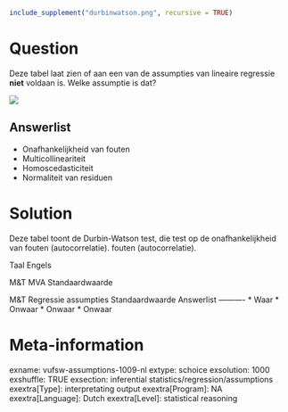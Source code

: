 ```r
include_supplement("durbinwatson.png", recursive = TRUE)
```

Question
========
Deze tabel laat zien of aan een van de assumpties van lineaire regressie **niet** voldaan is. Welke assumptie is dat?  
  
![](durbinwatson.png)

Answerlist
----------
* Onafhankelijkheid van fouten
* Multicollineariteit
* Homoscedasticiteit
* Normaliteit van residuen

Solution
========

Deze tabel toont de Durbin-Watson test, die test op de onafhankelijkheid van fouten (autocorrelatie). fouten (autocorrelatie).

Taal Engels

M&T MVA Standaardwaarde

M&T Regressie assumpties Standaardwaarde
Answerlist
----------
* Waar
* Onwaar
* Onwaar
* Onwaar

Meta-information
================
exname: vufsw-assumptions-1009-nl
extype: schoice
exsolution: 1000
exshuffle: TRUE
exsection: inferential statistics/regression/assumptions
exextra[Type]: interpretating output
exextra[Program]: NA
exextra[Language]: Dutch
exextra[Level]: statistical reasoning

